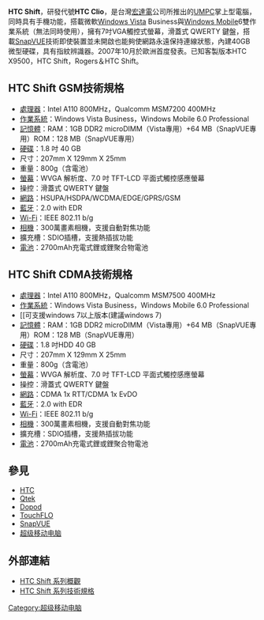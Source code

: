 {{Cleanup-rewrite|date=2021年1月}}
'''HTC Shift'''，研發代號'''HTC Clio'''，是台灣[[宏達電|宏達電]]公司所推出的[[UMPC|UMPC]]掌上型電腦，同時具有手機功能，搭載微軟[[Windows_Vista|Windows Vista]] Business與[[Windows_Mobile|Windows Mobile]]6雙作業系統（無法同時使用），擁有7吋VGA觸控式螢幕，滑蓋式 QWERTY 鍵盤，搭載[[SnapVUE|SnapVUE]]技術即使裝置並未開啟也能夠使網路永遠保持連線狀態，內建40GB微型硬碟，具有指紋辨識器。2007年10月於歐洲首度發表。已知客製版本HTC X9500，HTC Shift，Rogers＆HTC Shift。

== HTC Shift GSM技術規格 ==
*[[處理器|處理器]]：Intel A110 800MHz，Qualcomm MSM7200 400MHz
*[[作業系統|作業系統]]：Windows Vista Business，Windows Mobile 6.0 Professional
*[[記憶體|記憶體]]：RAM：1GB DDR2 microDIMM（Vista專用）+64 MB（SnapVUE專用）ROM：128 MB（SnapVUE專用）
*[[硬碟|硬碟]]：1.8 吋 40 GB
*尺寸：207mm X 129mm X 25mm
*重量：800g（含電池）
*[[螢幕|螢幕]]：WVGA 解析度、7.0 吋 TFT-LCD 平面式觸控感應螢幕
*操控：滑蓋式 QWERTY 鍵盤
*[[網路|網路]]：HSUPA/HSDPA/WCDMA/EDGE/GPRS/GSM
*[[藍牙|藍牙]]：2.0 with EDR
*[[Wi-Fi|Wi-Fi]]：IEEE 802.11 b/g
*[[相機|相機]]：300萬畫素相機，支援自動對焦功能
*擴充槽：SDIO插槽，支援熱插拔功能
*[[電池|電池]]：2700mAh充電式鋰或鋰聚合物電池

== HTC Shift CDMA技術規格 ==
*[[處理器|處理器]]：Intel A110 800MHz，Qualcomm MSM7500 400MHz
*[[作業系統|作業系統]]：Windows Vista Business，Windows Mobile 6.0 Professional 
*[[可支援windows 7以上版本(建議windows 7)
*[[記憶體|記憶體]]：RAM：1GB DDR2 microDIMM（Vista專用）+64 MB（SnapVUE專用）ROM：128 MB（SnapVUE專用）
*[[硬碟|硬碟]]：1.8 吋HDD 40 GB
*尺寸：207mm X 129mm X 25mm
*重量：800g（含電池）
*[[螢幕|螢幕]]：WVGA 解析度、7.0 吋 TFT-LCD 平面式觸控感應螢幕
*操控：滑蓋式 QWERTY 鍵盤
*[[網路|網路]]：CDMA 1x RTT/CDMA 1x EvDO
*[[藍牙|藍牙]]：2.0 with EDR
*[[Wi-Fi|Wi-Fi]]：IEEE 802.11 b/g
*[[相機|相機]]：300萬畫素相機，支援自動對焦功能
*擴充槽：SDIO插槽，支援熱插拔功能
*[[電池|電池]]：2700mAh充電式鋰或鋰聚合物電池

== 參見 ==
*[[HTC|HTC]]
*[[Qtek|Qtek]]
*[[Dopod|Dopod]]
*[[TouchFLO|TouchFLO]]
*[[SnapVUE|SnapVUE]]
*[[超级移动电脑|超级移动电脑]]

== 外部連結 ==
*[http://www.htc.com/tw/product.aspx?id=22732 HTC Shift 系列概觀]
*[http://www.htc.com/tw/product.aspx?id=22738 HTC Shift 系列技術規格]

{{HTC Phones X Series}}

[[Category:超级移动电脑|Category:超级移动电脑]]